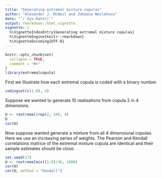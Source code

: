 ```yaml
---
title: "Generating extremal mixture copulas"
author: "Alexander J. McNeil and Johanna Neslehova"
date: "`r Sys.Date()`"
output: rmarkdown::html_vignette
vignette: >
  %\VignetteIndexEntry{Generating extremal mixture copulas}
  %\VignetteEngine{knitr::rmarkdown}
  %\VignetteEncoding{UTF-8}
---
```


```r
knitr::opts_chunk$set(
  collapse = TRUE,
  comment = "#>"
)
library(extremalcopula)
```

First we illustrate how each extremal copula is coded with a binary number.
```r
codingset(c(1:8), 4)
```

Suppose we wanted to generate 10 realisations from copula 2 in 4 dimensions.
```r
U <- rextremal(rep(2, 10), 4)
U
cor(U)
```

Now suppose wanted generate a mixture from all 4 dimensional copulas. Here we use an increasing series of weights. The Pearson and Kendall correlations matrice of the extremal mixture copula are identical and their sample estimates should be close.
```r
set.seed(17)
U <- rextremalmix((1:8)/36, 1000)
cor(U)
cor(U, method = "kendall")
```


